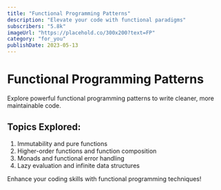 ```yaml
---
title: "Functional Programming Patterns"
description: "Elevate your code with functional paradigms"
subscribers: "5.8k"
imageUrl: "https://placehold.co/300x200?text=FP"
category: "for_you"
publishDate: 2023-05-13
---
```


# Functional Programming Patterns

Explore powerful functional programming patterns to write cleaner, more maintainable code.

## Topics Explored:

1. Immutability and pure functions
2. Higher-order functions and function composition
3. Monads and functional error handling
4. Lazy evaluation and infinite data structures

Enhance your coding skills with functional programming techniques!
